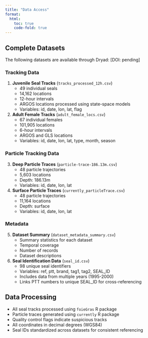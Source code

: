 ```yaml
---
title: "Data Access"
format:
  html:
    toc: true
    code-fold: true
---
```


## Complete Datasets
The following datasets are available through Dryad: [DOI: pending]

### Tracking Data
1. **Juvenile Seal Tracks** (`tracks_processed_12h.csv`)
   - 49 individual seals
   - 14,162 locations
   - 12-hour intervals
   - ARGOS locations processed using state-space models
   - Variables: id, date, lon, lat, flag

2. **Adult Female Tracks** (`adult_female_locs.csv`)
   - 67 individual females
   - 101,905 locations
   - 6-hour intervals
   - ARGOS and GLS locations
   - Variables: id, date, lon, lat, type, month, season

### Particle Tracking Data
3. **Deep Particle Traces** (`particle-trace-186.13m.csv`)
   - 48 particle trajectories
   - 5,603 locations
   - Depth: 186.13m
   - Variables: id, date, lon, lat

4. **Surface Particle Traces** (`currently_particleTrace.csv`)
   - 48 particle trajectories
   - 11,164 locations
   - Depth: surface
   - Variables: id, date, lon, lat

### Metadata
5. **Dataset Summary** (`dataset_metadata_summary.csv`)
   - Summary statistics for each dataset
   - Temporal coverage
   - Number of records
   - Dataset descriptions

6. **Seal Identification Data** (`seal_id.csv`)
   - 98 unique seal identifiers
   - Variables: ref, ptt, brand, tag1, tag2, SEAL_ID
   - Includes data from multiple years (1995-2000)
   - Links PTT numbers to unique SEAL_ID for cross-referencing

## Data Processing
- All seal tracks processed using `foieGras` R package
- Particle traces generated using `currently` R package
- Quality control flags indicate suspicious tracks
- All coordinates in decimal degrees (WGS84)
- Seal IDs standardized across datasets for consistent referencing
